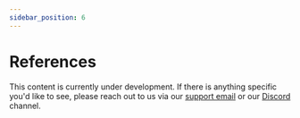 ```yaml
---
sidebar_position: 6
---
```


# References

This content is currently under development. If there is anything specific you'd like to see, please reach out to us via our [support email](https://customer.support.eyer.ai/servicedesk/customer/portal/1/create/1) or our [Discord](https://discord.gg/c2nuGEGPs2) channel.